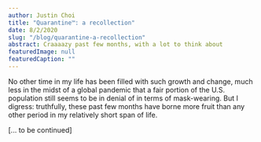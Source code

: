 ```yaml
---
author: Justin Choi
title: "Quarantine™: a recollection"
date: 8/2/2020
slug: "/blog/quarantine-a-recollection"
abstract: Craaaazy past few months, with a lot to think about
featuredImage: null
featuredCaption: ""
---
```


No other time in my life has been filled with such growth and change, much less in the midst of a global pandemic
that a fair portion of the U.S. population still seems to be in denial of in terms of mask-wearing. But I digress:
truthfully, these past few months have borne more fruit than any other period in my relatively short span of life.

[... to be continued]

